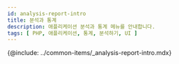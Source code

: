 ```yaml
---
id: analysis-report-intro
title: 분석과 통계
description: 애플리케이션 분석과 통계 메뉴를 안내합니다. 
tags: [ PHP, 애플리케이션, 통계, 분석하기, UI ]
---
```


<!-- 분석과 통계 / 애플리케이션 분석하기 -->
<!-- 분석 개요 필요 / 검토하기?-->

{@include: ../common-items/_analysis-report-intro.mdx} 